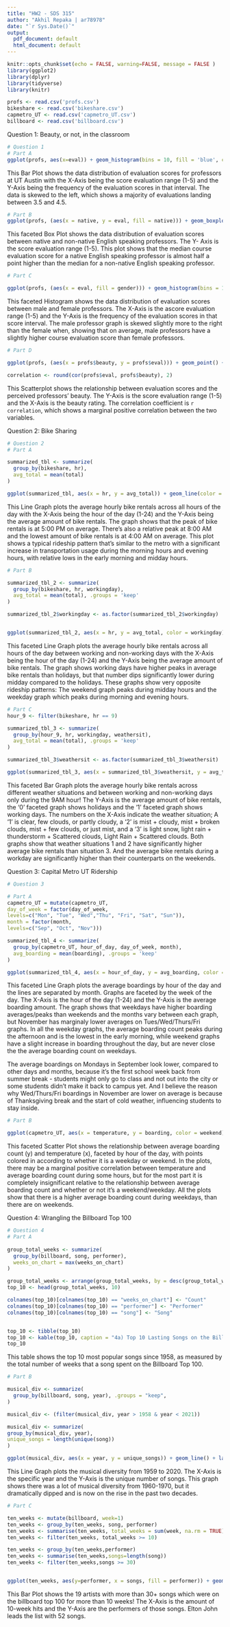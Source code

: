```yaml
---
title: "HW2 - SDS 315"
author: "Akhil Repaka | ar78978"
date: "`r Sys.Date()`"
output:
  pdf_document: default
  html_document: default
---
```


```r
knitr::opts_chunk$set(echo = FALSE, warning=FALSE, message = FALSE )
library(ggplot2)
library(dplyr)
library(tidyverse)
library(knitr)

profs <- read.csv('profs.csv')
bikeshare <- read.csv('bikeshare.csv')
capmetro_UT <- read.csv('capmetro_UT.csv')
billboard <- read.csv('billboard.csv')
```
\vspace{1.5cm}

Question 1: Beauty, or not, in the classroom


```r
# Question 1
# Part A
ggplot(profs, aes(x=eval)) + geom_histogram(bins = 10, fill = 'blue', color = 'black') + labs(title = '1a) Distribution of Course Evaluation Scores', y = 'Frequency', x = 'Evaluation Score (1-5)')
```
This Bar Plot shows the data distribution of evaluation scores for professors at UT Austin with the X-Axis being the score evaluation range (1-5) and the Y-Axis being the frequency of the evaluation scores in that interval. The data is skewed to the left, which shows a majority of evaluations landing between 3.5 and 4.5. 

\newpage


```r
# Part B
ggplot(profs, (aes(x = native, y = eval, fill = native))) + geom_boxplot() + labs(title = '1b) Distribution of Evaluation between Native and Non-Native English Speaking Teachers', y = 'Evaluation Score (1-5)', x = 'Native English Speaker', fill = "Native English Speaker")
```

This faceted Box Plot shows the data distribution of evaluation scores between native and non-native English speaking professors. The Y- Axis is the score evaluation range (1-5). This plot shows that the median course evaluation score for a native English speaking professor is almost half a point higher than the median for a non-native English speaking professor. 

\newpage



```r
# Part C

ggplot(profs, (aes(x = eval, fill = gender))) + geom_histogram(bins = 10, col = 'black') + facet_wrap(~profs$gender, ncol = 1) + labs(title = '1c) Distribution of Course Evaluation by Gender of Teacher', fill = "Gender", y = "Frequency", x = 'Evaluation Score (1-5)')
```

This faceted Histogram shows the data distribution of evaluation scores between male and female professors. The X-Axis is the ascore evaluation range (1-5) and the Y-Axis is the frequency of the evaluation scores in that score interval. The male professor graph is skewed slightly more to the right than the female when, showing that on average, male professors have a slightly higher course evaluation score than female professors.

\newpage


```r
# Part D

ggplot(profs, (aes(x = profs$beauty, y = profs$eval))) + geom_point() + labs(title = "1d) Relationship between Teacher's beauty and Evaluation Score (1-5)", y = "Evaluation Score (1-5)", x = "Beauty Rating")

correlation <- round(cor(profs$eval, profs$beauty), 2)
```

This Scatterplot shows the relationship between evaluation scores and the perceived professors' beauty. The Y-Axis is the score evaluation range (1-5) and the X-Axis is the beauty rating. The correlation coefficient is `r correlation`, which shows a marginal positive correlation between the two variables.

\newpage


Question 2: Bike Sharing


```r
# Question 2
# Part A

summarized_tbl <- summarize(
  group_by(bikeshare, hr),
  avg_total = mean(total)
)

ggplot(summarized_tbl, aes(x = hr, y = avg_total)) + geom_line(color = 'blue') + labs(title = '2a) Line Graph of Average Bike Rentals per Hour', y = 'Average Bike Rentals', x = 'Hour of Day')
```

This Line Graph plots the average hourly bike rentals across all hours of the day with the X-Axis being the hour of the day (1-24) and the Y-Axis being the average amount of bike rentals. The graph shows that the peak of bike rentals is at 5:00 PM on average. There's also a relative peak at 8:00 AM and the lowest amount of bike rentals is at 4:00 AM on average. This plot shows a typical rideship pattern that's similar to the metro with a significant increase in transportation usage during the morning hours and evening hours, with relative lows in the early morning and midday hours.

\newpage


```r
# Part B

summarized_tbl_2 <- summarize(
  group_by(bikeshare, hr, workingday),
  avg_total = mean(total), .groups = 'keep'
)

summarized_tbl_2$workingday <- as.factor(summarized_tbl_2$workingday)


ggplot(summarized_tbl_2, aes(x = hr, y = avg_total, color = workingday)) + geom_line() + facet_wrap(~workingday) + labs(title = '2b) Line Graph of Average Bike Rentals per Hour', y = 'Average Bike Rentals', x = 'Hour of Day', color = "1 = Working Day & 0 = Holiday")
```

This faceted Line Graph plots the average hourly bike rentals across all hours of the day between working and non-working days with the X-Axis being the hour of the day (1-24) and the Y-Axis being the average amount of bike rentals. The graph shows working days have higher peaks in average bike rentals than holidays, but that number dips significantly lower during midday compared to the holidays. These graphs show very opposite rideship patterns: The weekend graph peaks during midday hours and the weekday graph which peaks during morning and evening hours. 

\newpage


```r
# Part C
hour_9 <- filter(bikeshare, hr == 9)

summarized_tbl_3 <- summarize(
  group_by(hour_9, hr, workingday, weathersit),
  avg_total = mean(total), .groups = 'keep'
)

summarized_tbl_3$weathersit <- as.factor(summarized_tbl_3$weathersit)

ggplot(summarized_tbl_3, aes(x = summarized_tbl_3$weathersit, y = avg_total, fill = summarized_tbl_3$weathersit)) + geom_bar(stat = "identity") + facet_wrap(~summarized_tbl_3$workingday) + labs(title = '2c) Bar Plot of Average Bike Rentals Based on Working Day and Weather Situation', y = 'Average Bike Rentals', x = 'Weather Situation', fill = 'Weather Situation')

```

This faceted Bar Graph plots the average hourly bike rentals across different weather situations and between working and non-working days only during the 9AM hour! The Y-Axis is the average amount of bike rentals, the '0' faceted graph shows holidays and the '1' faceted graph shows working days. The numbers on the X-Axis indicate the weather situation; A '1' is clear, few clouds, or partly cloudy, a '2' is mist + cloudy, mist + broken clouds, mist + few clouds, or just mist, and a '3' is light snow, light rain + thunderstorm + Scattered clouds, Light Rain + Scattered clouds. Both graphs show that weather situations 1 and 2 have significantly higher average bike rentals than situation 3. And the average bike rentals during a workday are significantly higher than their counterparts on the weekends.

\newpage


Question 3: Capital Metro UT Ridership



```r
# Question 3

# Part A
capmetro_UT = mutate(capmetro_UT,
day_of_week = factor(day_of_week,
levels=c("Mon", "Tue", "Wed","Thu", "Fri", "Sat", "Sun")),
month = factor(month,
levels=c("Sep", "Oct", "Nov")))

summarized_tbl_4 <- summarize(
  group_by(capmetro_UT, hour_of_day, day_of_week, month),
  avg_boarding = mean(boarding), .groups = 'keep'
)

ggplot(summarized_tbl_4, aes(x = hour_of_day, y = avg_boarding, color = month)) + geom_line() + facet_wrap(~day_of_week) + labs(title = '3a) Average Boardings by Hour of the Day, Day of Week, and Month', y = 'Average Boarding Count', x = 'Hour of Day')

```

This faceted Line Graph plots the average boardings by hour of the day and the lines are separated by month. Graphs are faceted by the week of the day. The X-Axis is the hour of the day (1-24) and the Y-Axis is the average boarding amount. The graph shows that weekdays have higher boarding averages/peaks than weekends and the months vary between each graph, but November has marginaly lower averages on Tues/Wed/Thurs/Fri graphs. In all the weekday graphs, the average boarding count peaks during the afternoon and is the lowest in the early morning, while weekend graphs have a slight increase in boarding throughout the day, but are never close the the average boarding count on weekdays. 

The average boardings on Mondays in September look lower, compared to other days and months, because it's the first school week back from summer break - students might only go to class and not out into the city or some students didn't make it back to campus yet. And I believe the reason why Wed/Thurs/Fri boardings in November are lower on average is because of Thanksgiving break and the start of cold weather, influencing students to stay inside.

\newpage


```r
# Part B

ggplot(capmetro_UT, aes(x = temperature, y = boarding, color = weekend)) + geom_point(size = 0.5) + facet_wrap(~hour_of_day) + labs(title = '3b) Relationship between average Boardings and Temperature by hour of day', y = 'Average Boarding Count', x = 'Temperature', color = 'Type of Day')
```

This faceted Scatter Plot shows the relationship between average boarding count (y) and temperature (x), faceted by hour of the day, with points colored in according to whether it is a weekday or weekend. In the plots, there may be a marginal positive correlation between temperature and average boarding count during some hours, but for the most part it is completely insignificant relative to the relationship between average boarding count and whether or not it's a weekend/weekday. All the plots show that there is a higher average boarding count during weekdays, than there are on weekends. 

\newpage


Question 4: Wrangling the Billboard Top 100


```r
# Question 4
# Part A
 
group_total_weeks <- summarize(
  group_by(billboard, song, performer),
  weeks_on_chart = max(weeks_on_chart)
)

group_total_weeks <- arrange(group_total_weeks, by = desc(group_total_weeks$weeks_on_chart))
top_10 <- head(group_total_weeks, 10)

colnames(top_10)[colnames(top_10) == "weeks_on_chart"] <- "Count"
colnames(top_10)[colnames(top_10) == "performer"] <- "Performer"
colnames(top_10)[colnames(top_10) == "song"] <- "Song"


top_10 <- tibble(top_10)
top_10 <- kable(top_10, caption = "4a) Top 10 Lasting Songs on the Billboard Top 100")
top_10
```

This table shows the top 10 most popular songs since 1958, as measured by the total number of weeks
that a song spent on the Billboard Top 100. 

\newpage

```r
# Part B

musical_div <- summarize(
  group_by(billboard, song, year), .groups = "keep", 
)

musical_div <- (filter(musical_div, year > 1958 & year < 2021))

musical_div <- summarize(
group_by(musical_div, year),
unique_songs = length(unique(song))
)

ggplot(musical_div, aes(x = year, y = unique_songs)) + geom_line() + labs(x = 'Year', y = 'Unique number of songs', title = "4b) Musical Diversity from 1959 - 2020")
```
This Line Graph plots the musical diversity from 1959 to 2020. The X-Axis is the specific year and the Y-Axis is the unique number of songs. This graph shows there was a lot of musical diversity from 1960-1970, but it dramatically dipped and is now on the rise in the past two decades.

\newpage

```r

# Part C

ten_weeks <- mutate(billboard, week=1)
ten_weeks <- group_by(ten_weeks, song, performer)
ten_weeks <- summarise(ten_weeks, total_weeks = sum(week, na.rm = TRUE))
ten_weeks <- filter(ten_weeks, total_weeks >= 10)

ten_weeks <- group_by(ten_weeks,performer)
ten_weeks <- summarise(ten_weeks,songs=length(song))
ten_weeks <- filter(ten_weeks,songs >= 30)


ggplot(ten_weeks, aes(y=performer, x = songs, fill = performer)) + geom_bar(stat = 'identity') + theme(legend.position = 'none') + labs(title = '4c) Top Performers with 30+ 10-week hit songs', x = 'Amount of 10-week hits', y = 'Performer name')
```
This Bar Plot shows the 19 artists with more than 30+ songs which were on the billboard top 100 for more than 10 weeks! The X-Axis is the amount of 10-week hits and the Y-Axis are the performers of those songs. Elton John leads the list with 52 songs. 




